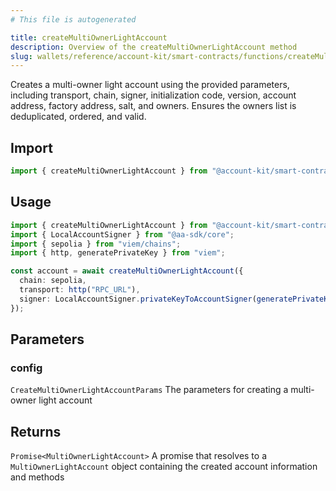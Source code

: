 ```yaml
---
# This file is autogenerated

title: createMultiOwnerLightAccount
description: Overview of the createMultiOwnerLightAccount method
slug: wallets/reference/account-kit/smart-contracts/functions/createMultiOwnerLightAccount
---
```


Creates a multi-owner light account using the provided parameters, including transport, chain, signer, initialization code, version, account address, factory address, salt, and owners. Ensures the owners list is deduplicated, ordered, and valid.

## Import

```ts
import { createMultiOwnerLightAccount } from "@account-kit/smart-contracts";
```

## Usage

```ts
import { createMultiOwnerLightAccount } from "@account-kit/smart-contracts";
import { LocalAccountSigner } from "@aa-sdk/core";
import { sepolia } from "viem/chains";
import { http, generatePrivateKey } from "viem";

const account = await createMultiOwnerLightAccount({
  chain: sepolia,
  transport: http("RPC_URL"),
  signer: LocalAccountSigner.privateKeyToAccountSigner(generatePrivateKey()),
});
```

## Parameters

### config

`CreateMultiOwnerLightAccountParams`
The parameters for creating a multi-owner light account

## Returns

`Promise<MultiOwnerLightAccount>`
A promise that resolves to a `MultiOwnerLightAccount` object containing the created account information and methods
